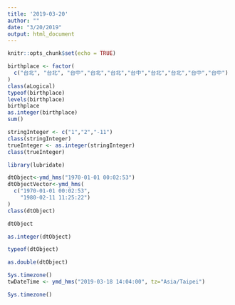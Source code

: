 ```yaml
---
title: '2019-03-20'
author: ""
date: "3/20/2019"
output: html_document
---
```


```r
knitr::opts_chunk$set(echo = TRUE)
```

```r
birthplace <- factor(
  c("台北", "台北", "台中","台北","台北","台中","台北","台北","台中","台中")
)
class(aLogical)
typeof(birthplace)
levels(birthplace)
birthplace
as.integer(birthplace)
sum()
```

```r
stringInteger <- c("1","2","-11")
class(stringInteger) 
trueInteger <- as.integer(stringInteger)
class(trueInteger) 
```

```r
library(lubridate)
```

```r
dtObject<-ymd_hms("1970-01-01 00:02:53") 
dtObjectVector<-ymd_hms(
  c("1970-01-01 00:02:53",
    "1980-02-11 11:25:22")
)
class(dtObject)
```
```r
dtObject
```
```r
as.integer(dtObject)
```

```r
typeof(dtObject)
```
```r
as.double(dtObject)
```

```r
Sys.timezone()
twDateTime <- ymd_hms("2019-03-18 14:04:00", tz="Asia/Taipei")
```

```r
Sys.timezone()
```

